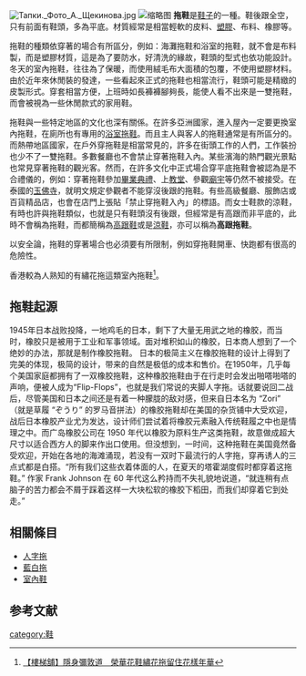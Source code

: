 [[File:Тапки._Фото_А._Щекинова.jpg|thumb]]
[[File:Keep_Calm_sandal.jpg|缩略图]]
'''拖鞋'''是[[鞋子|鞋子]]的一種。鞋後跟全空，只有前面有鞋頭，多為平底。材質經常是相當輕軟的皮料、[[塑膠|塑膠]]、布料、橡膠等。

拖鞋的種類依穿著的場合有所區分，例如：海灘拖鞋和浴室的拖鞋，就不會是布料製，而是塑膠材質，這是為了要防水，好清洗的緣故，鞋頭的型式也依功能設計。冬天的室內拖鞋，往往為了保暖，而使用絨毛布大面積的包覆，不使用塑膠材料。
由於近年來休閒裝的發達，一些看起來正式的拖鞋也相當流行，鞋頭可能是精緻的皮製形式。穿套相當方便，上班時如長褲褲腳夠長，能使人看不出來是一雙拖鞋，而會被視為一些休閒款式的家用鞋。

拖鞋與一些特定地區的文化也深有關係。在許多亞洲國家，進入屋內一定要更換室內拖鞋，在廁所也有專用的[[浴室拖鞋|浴室拖鞋]]。而且主人與客人的拖鞋通常是有所區分的。而熱帶地區國家，在戶外穿拖鞋是相當常見的，許多在街頭工作的人們，工作裝扮也少不了一雙拖鞋。多數餐廳也不會禁止穿著拖鞋入內。某些濱海的熱門觀光景點也常見穿著拖鞋的觀光客。然而，在許多文化中正式場合穿平底拖鞋會被認為是不合禮儀的，例如：穿著拖鞋參加[[畢業典禮|畢業典禮]]、上[[教堂|教堂]]、參觀[[廟宇|廟宇]]等仍然不被接受。在泰國的[[玉佛寺_(泰國)|玉佛寺]]，就明文規定參觀者不能穿沒後跟的拖鞋。有些高級餐廳、服飾店或百貨精品店，也會在店門上張貼「禁止穿拖鞋入內」的標語。而女士鞋款的涼鞋，有時也許與拖鞋類似，也就是只有鞋頭沒有後跟，但經常是有高跟而非平底的，此時不會稱為拖鞋，而都簡稱為[[高跟鞋|高跟鞋]]或是[[涼鞋|涼鞋]]，亦可以稱為'''高跟拖鞋'''。

以安全論，拖鞋的穿著場合也必須要有所限制，例如穿拖鞋開車、快跑都有很高的危險性。

香港較為人熟知的有繡花拖這類室內拖鞋<ref>[https://bkb.mpweekly.com/社會/20180908-81893 【樓梯舖】隱身彌敦道　榮華花鞋繡花拖留住花樣年華]{{Dead link|date=2020年1月 |bot=InternetArchiveBot |fix-attempted=yes }}</ref>。

==拖鞋起源==
1945年日本战败投降，一地鸡毛的日本，剩下了大量无用武之地的橡胶，而当时，橡胶只是被用于工业和军事领域。面对堆积如山的橡胶，日本商人想到了一个绝妙的办法，那就是制作橡胶拖鞋。
日本的极简主义在橡胶拖鞋的设计上得到了完美的体现，极简的设计，带来的自然是极低的成本和售价。在1950年，几乎每个美国家庭都拥有了一双橡胶拖鞋，这种橡胶拖鞋由于在行走时会发出啪嗒啪嗒的声响，便被人成为“Flip-Flops”，也就是我们常说的夹脚人字拖。话就要说回二战后，尽管美国和日本之间还是有着一种朦胧的敌对感，但来自日本名为 “Zori” （就是草履 “ぞうり” 的罗马音拼法）的橡胶拖鞋却在美国的杂货铺中大受欢迎，战后日本橡胶产业尤为发达，设计师们尝试着将橡胶元素融入传统鞋履之中也是情理之中。而广岛橡胶公司在 1950 年代以橡胶为原料生产这类拖鞋，故意做成超大尺寸以适合西方人的脚来作出口使用。但没想到，一时间，这种拖鞋在美国竟然备受欢迎，开始在各地的海滩涌现，若没有一双时下最流行的人字拖，穿再诱人的三点式都是白搭。“所有我们这些衣着体面的人，在夏天的塔霍湖度假时都穿着这拖鞋。” 作家 Frank Johnson 在 60 年代这么矜持而不失礼貌地说道，“就连稍有点脑子的苦力都会不屑于踩着这样一大块松软的橡胶下稻田，而我们却穿着它到处走。”

==相關條目==
*[[人字拖|人字拖]]
*[[藍白拖|藍白拖]]
*[[室內鞋|室內鞋]]

==参考文献==
<div class="references-small">
<references />
</div>

{{足部穿著}}

[[category:鞋|category:鞋]]